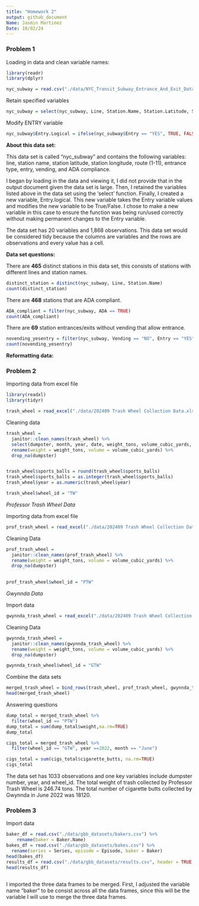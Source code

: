 ```yaml
---
title: "Homework 2"
output: github_document
Name: Jasmin Martinez
Date: 10/02/24
---
```

### **Problem 1**

Loading in data and clean variable names: 
```r
library(readr)
library(dplyr)

nyc_subway = read.csv("./data/NYC_Transit_Subway_Entrance_And_Exit_Data.csv")
```

Retain specified variables 
```r
nyc_subway = select(nyc_subway, Line, Station.Name, Station.Latitude, Station.Longitude, Route1:Route11, Entrance.Type, Entry, Vending, ADA)
```

Modify ENTRY variable 
```r
nyc_subway$Entry.Logical = ifelse(nyc_subway$Entry == "YES", TRUE, FALSE)
```

**About this data set:** 

This data set is called "nyc_subway" and contains the following variables: line, station name, station latitude, station longitude, route (1-11), entrance type, entry, vending, and ADA compliance. 

I began by loading in the data and viewing it, I did not provide that in the output document given the data set is large. Then, I retained the variables listed above in the data set using the 'select' function. Finally, I created a new variable, Entry.logical. This new variable takes the Entry variable values and modifies the new variable to be True/False. I chose to make a new variable in this case to ensure the function was being run/used correctly without making permanent changes to the Entry variable. 

The data set has 20 variables and 1,868 observations. This data set would be considered tidy because the columns are variables and the rows are observations and every value has a cell. 

**Data set questions:** 

There are **465** distinct stations in this data set, this consists of stations with different lines and station names. 
```r
distinct_station = distinct(nyc_subway, Line, Station.Name)
count(distinct_station)
```

There are **468** stations that are ADA compliant. 
```r
ADA_compliant = filter(nyc_subway, ADA == TRUE)
count(ADA_compliant)

```

There are **69** station entrances/exits without vending that allow entrance. 
```r
novending_yesentry = filter(nyc_subway, Vending == "NO", Entry == "YES")
count(novending_yesentry)
```

**Reformatting data:**

### **Problem 2**
Importing data from excel file
```r
library(readxl)
library(tidyr)

trash_wheel = read_excel("./data/202409 Trash Wheel Collection Data.xlsx", sheet = "Mr. Trash Wheel")
```

Cleaning data
```r
trash_wheel = 
  janitor::clean_names(trash_wheel) %>%
  select(dumpster, month, year, date, weight_tons, volume_cubic_yards, plastic_bottles, polystyrene, cigarette_butts, glass_bottles, plastic_bags, wrappers, sports_balls, homes_powered) %>%
  rename(weight = weight_tons, volume = volume_cubic_yards) %>% 
  drop_na(dumpster)


trash_wheel$sports_balls = round(trash_wheel$sports_balls)
trash_wheel$sports_balls = as.integer(trash_wheel$sports_balls)
trash_wheel$year = as.numeric(trash_wheel$year)

trash_wheel$wheel_id = "TW"
```

_Professor Trash Wheel Data_

Importing data from excel file
```r
prof_trash_wheel = read_excel("./data/202409 Trash Wheel Collection Data.xlsx", sheet = "Professor Trash Wheel")
```

Cleaning Data
```r
prof_trash_wheel = 
  janitor::clean_names(prof_trash_wheel) %>%
  rename(weight = weight_tons, volume = volume_cubic_yards) %>% 
  drop_na(dumpster)
  

prof_trash_wheel$wheel_id = "PTW"
```

_Gwynnda Data_

Import data
```r
gwynnda_trash_wheel = read_excel("./data/202409 Trash Wheel Collection Data.xlsx", sheet = "Gwynnda Trash Wheel")
```

Cleaning Data
```r
gwynnda_trash_wheel = 
  janitor::clean_names(gwynnda_trash_wheel) %>%
  rename(weight = weight_tons, volume = volume_cubic_yards) %>% 
  drop_na(dumpster)

gwynnda_trash_wheel$wheel_id = "GTW"
```

Combine the data sets 
```r
merged_trash_wheel = bind_rows(trash_wheel, prof_trash_wheel, gwynnda_trash_wheel)
head(merged_trash_wheel)
```

Answering questions
```r
dump_total = merged_trash_wheel %>% 
  filter(wheel_id == "PTW")
dump_total = sum(dump_total$weight,na.rm=TRUE)
dump_total

cigs_total = merged_trash_wheel %>% 
  filter(wheel_id == "GTW", year ==2022, month == "June")

cigs_total = sum(cigs_total$cigarette_butts, na.rm=TRUE)
cigs_total

```
The data set has 1033 observations and one key variables include dumpster number, year, and wheel_id. The total weight of trash collected by Professor Trash Wheel is 246.74 tons. The total number of cigarette butts collected by Gwynnda in June 2022 was 18120. 


### **Problem 3**

Import data 
```r
baker_df = read.csv("./data/gbb_datasets/bakers.csv") %>% 
    rename(baker = Baker.Name)
bakes_df = read.csv("./data/gbb_datasets/bakes.csv") %>% 
  rename(series = Series, episode = Episode, baker = Baker)
head(bakes_df)
results_df = read.csv("./data/gbb_datasets/results.csv", header = TRUE, skip = 2)
head(results_df)
```

```r

```

I imported the three data frames to be merged. First, I adjusted the variable name "baker" to be consist across all the data frames, since this will be the variable I will use to merge the three data frames. 
















